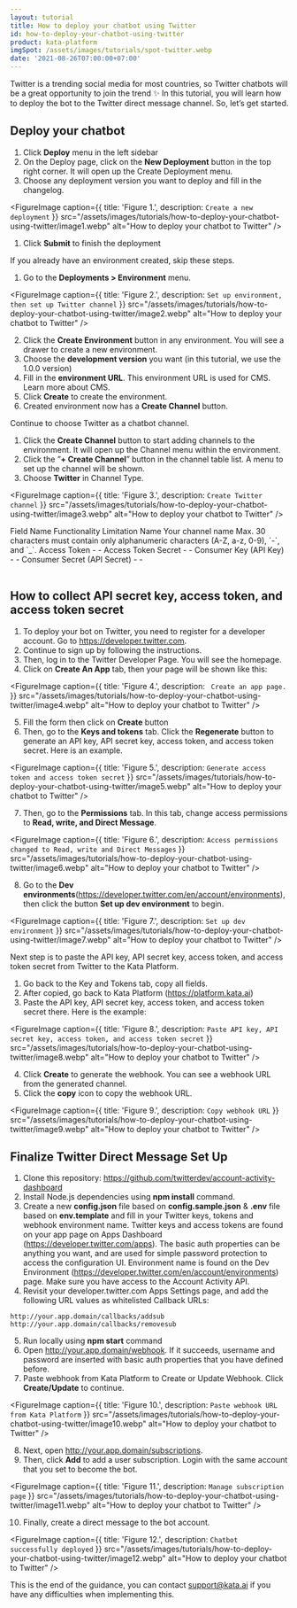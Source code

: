 ```yaml
---
layout: tutorial
title: How to deploy your chatbot using Twitter
id: how-to-deploy-your-chatbot-using-twitter
product: kata-platform
imgSpot: /assets/images/tutorials/spot-twitter.webp
date: '2021-08-26T07:00:00+07:00'
---
```


Twitter is a trending social media for most countries, so Twitter chatbots will be a great opportunity to join the trend ✨ In this tutorial, you will learn how to deploy the bot to the Twitter direct message channel. So, let’s get started.

## Deploy your chatbot

1. Click **Deploy** menu in the left sidebar
2. On the Deploy page, click on the **New Deployment** button in the top right corner. It will open up the Create Deployment menu.
3. Choose any deployment version you want to deploy and fill in the changelog.

<FigureImage
  caption={{ title: 'Figure 1.', description: `Create a new deployment` }}
  src="/assets/images/tutorials/how-to-deploy-your-chatbot-using-twitter/image1.webp"
  alt="How to deploy your chatbot to Twitter"
/>

1. Click **Submit** to finish the deployment

If you already have an environment created, skip these steps.

1. Go to the **Deployments > Environment** menu.

<FigureImage
  caption={{ title: 'Figure 2.', description: `Set up environment, then set up Twitter channel` }}
  src="/assets/images/tutorials/how-to-deploy-your-chatbot-using-twitter/image2.webp"
  alt="How to deploy your chatbot to Twitter"
/>

2. Click the **Create Environment** button in any environment. You will see a drawer to create a new environment.
3. Choose the **development version** you want (in this tutorial, we use the 1.0.0 version)
4. Fill in the **environment URL**. This environment URL is used for CMS. Learn more about CMS.
5. Click **Create** to create the environment.
6. Created environment now has a **Create Channel** button.

Continue to choose Twitter as a chatbot channel.

1. Click the **Create Channel** button to start adding channels to the environment. It will open up the Channel menu within the environment.
2. Click the ”**+ Create Channel**” button in the channel table list. A menu to set up the channel will be shown.
3. Choose **Twitter** in Channel Type.

<FigureImage
  caption={{ title: 'Figure 3.', description: `Create Twitter channel` }}
  src="/assets/images/tutorials/how-to-deploy-your-chatbot-using-twitter/image3.webp"
  alt="How to deploy your chatbot to Twitter"
/>

<Table>
  <TableHead>
    <TableHeadRow>
      <TableHeadCell>Field Name</TableHeadCell>
      <TableHeadCell>Functionality</TableHeadCell>
      <TableHeadCell>Limitation</TableHeadCell>
    </TableHeadRow>
  </TableHead>
  <TableBody>
    <TableBodyRow>
      <TableBodyCell>Name</TableBodyCell>
      <TableBodyCell>Your channel name</TableBodyCell>
      <TableBodyCell>
        Max. 30 characters must contain only alphanumeric characters (A-Z, a-z, 0-9), `-`, and `_`.
      </TableBodyCell>
    </TableBodyRow>
    <TableBodyRow>
      <TableBodyCell>Access Token</TableBodyCell>
      <TableBodyCell>-</TableBodyCell>
      <TableBodyCell>-</TableBodyCell>
    </TableBodyRow>
    <TableBodyRow>
      <TableBodyCell>Access Token Secret</TableBodyCell>
      <TableBodyCell>- </TableBodyCell>
      <TableBodyCell>-</TableBodyCell>
    </TableBodyRow>
    <TableBodyRow>
      <TableBodyCell>Consumer Key (API Key)</TableBodyCell>
      <TableBodyCell>- </TableBodyCell>
      <TableBodyCell>-</TableBodyCell>
    </TableBodyRow>
    <TableBodyRow>
      <TableBodyCell>Consumer Secret (API Secret)</TableBodyCell>
      <TableBodyCell>- </TableBodyCell>
      <TableBodyCell>-</TableBodyCell>
    </TableBodyRow>
  </TableBody>
</Table>

## How to collect API secret key, access token, and access token secret

1. To deploy your bot on Twitter, you need to register for a developer account. Go to <a href="https://developer.twitter.com" target="_blank"><span>http</span>s://developer.twitter.com</a>.
2. Continue to sign up by following the instructions.
3. Then, log in to the Twitter Developer Page. You will see the homepage.
4. Click on **Create An App** tab, then your page will be shown like this:

<FigureImage
  caption={{ title: 'Figure 4.', description: ` Create an app page.` }}
  src="/assets/images/tutorials/how-to-deploy-your-chatbot-using-twitter/image4.webp"
  alt="How to deploy your chatbot to Twitter"
/>

5. Fill the form then click on **Create** button
6. Then, go to the **Keys and tokens** tab. Click the **Regenerate** button to generate an API key, API secret key, access token, and access token secret. Here is an example.

<FigureImage
  caption={{ title: 'Figure 5.', description: `Generate access token and access token secret` }}
  src="/assets/images/tutorials/how-to-deploy-your-chatbot-using-twitter/image5.webp"
  alt="How to deploy your chatbot to Twitter"
/>

7. Then, go to the **Permissions** tab. In this tab, change access permissions to **Read, write, and Direct Message**.

<FigureImage
  caption={{ title: 'Figure 6.', description: `Access permissions changed to Read, write and Direct Messages` }}
  src="/assets/images/tutorials/how-to-deploy-your-chatbot-using-twitter/image6.webp"
  alt="How to deploy your chatbot to Twitter"
/>

8. Go to the **Dev environments**(<a href="https://developer.twitter.com/en/account/environments" target="_blank"><span>http</span>s://developer.twitter.com/en/account/environments</a>), then click the button **Set up dev environment** to begin.

<FigureImage
  caption={{ title: 'Figure 7.', description: `Set up dev environment` }}
  src="/assets/images/tutorials/how-to-deploy-your-chatbot-using-twitter/image7.webp"
  alt="How to deploy your chatbot to Twitter"
/>

Next step is to paste the API key, API secret key, access token, and access token secret from Twitter to the Kata Platform.

1. Go back to the Key and Tokens tab, copy all fields.
2. After copied, go back to Kata Platform (<a href="https://platform.kata.ai" target="_blank"><span>http</span>s://platform.kata.ai</a>)
3. Paste the API key, API secret key, access token, and access token secret there. Here is the example:

<FigureImage
  caption={{ title: 'Figure 8.', description: `Paste API key, API secret key, access token, and access token secret` }}
  src="/assets/images/tutorials/how-to-deploy-your-chatbot-using-twitter/image8.webp"
  alt="How to deploy your chatbot to Twitter"
/>

4. Click **Create** to generate the webhook. You can see a webhook URL from the generated channel.
5. Click the **copy** icon to copy the webhook URL.

<FigureImage
  caption={{ title: 'Figure 9.', description: `Copy webhook URL` }}
  src="/assets/images/tutorials/how-to-deploy-your-chatbot-using-twitter/image9.webp"
  alt="How to deploy your chatbot to Twitter"
/>

## Finalize Twitter Direct Message Set Up

1. Clone this repository: <a href="https://github.com/twitterdev/account-activity-dashboard" target="_blank"><span>http</span>s://github.com/twitterdev/account-activity-dashboard</a>
2. Install Node.js dependencies using **npm install** command.
3. Create a new **config.json** file based on **config.sample.json** & **.env** file based on **env.template** and fill in your Twitter keys, tokens and webhook environment name. Twitter keys and access tokens are found on your app page on Apps Dashboard (<a href="https://developer.twitter.com/apps" target="_blank"><span>http</span>s://developer.twitter.com/apps</a>). The basic auth properties can be anything you want, and are used for simple password protection to access the configuration UI. Environment name is found on the Dev Environment (<a href="https://developer.twitter.com/en/account/environments" target="_blank"><span>http</span>s://developer.twitter.com/en/account/environments</a>) page. Make sure you have access to the Account Activity API.
4. Revisit your developer.twitter.com Apps Settings page, and add the following URL values as whitelisted Callback URLs:

```
http://your.app.domain/callbacks/addsub
http://your.app.domain/callbacks/removesub
```

5. Run locally using **npm start** command
6. Open <a href="http://your.app.domain/webhook" target="_blank"><span>htt</span>p://your.app.domain/webhook</a>. If it succeeds, username and password are inserted with basic auth properties that you have defined before.
7. Paste webhook from Kata Platform to Create or Update Webhook. Click **Create/Update** to continue.

<FigureImage
  caption={{ title: 'Figure 10.', description: `Paste webhook URL from Kata Platform` }}
  src="/assets/images/tutorials/how-to-deploy-your-chatbot-using-twitter/image10.webp"
  alt="How to deploy your chatbot to Twitter"
/>

8. Next, open <a href="http://your.app.domain/subscriptions" target="_blank"><span>htt</span>p://your.app.domain/subscriptions</a>.
9. Then, click **Add** to add a user subscription. Login with the same account that you set to become the bot.

<FigureImage
  caption={{ title: 'Figure 11.', description: `Manage subscription page` }}
  src="/assets/images/tutorials/how-to-deploy-your-chatbot-using-twitter/image11.webp"
  alt="How to deploy your chatbot to Twitter"
/>

10. Finally, create a direct message to the bot account.

<FigureImage
  caption={{ title: 'Figure 12.', description: `Chatbot successfully deployed` }}
  src="/assets/images/tutorials/how-to-deploy-your-chatbot-using-twitter/image12.webp"
  alt="How to deploy your chatbot to Twitter"
/>

This is the end of the guidance, you can contact support@kata.ai if you have any difficulties when implementing this.
